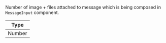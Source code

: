 Number of image + files attached to message which is being composed in `MessageInput` component.

| Type   |
| ------ |
| Number |
